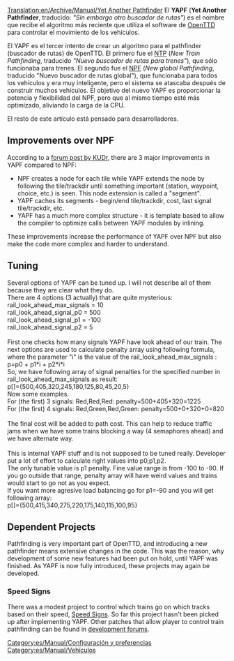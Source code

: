 [[Translation:en/Archive/Manual/Yet Another Pathfinder]]
{{es/Traducción|en/Archive/Manual/Yet Another Pathfinder|20}}
{{es/Ampliar|Configuración}}
El '''YAPF''' ('''Yet Another Pathfinder''', traducido: ''"Sin embargo otro buscador de rutas"'') es el nombre que recibe el algoritmo más reciente que utiliza el software de [[es/Manual/Main Page|OpenTTD]] para controlar el movimiento de los vehículos.

El YAPF es el tercer intento de crear un algoritmo para el pathfinder (buscador de rutas) de OpenTTD.
El primero fue el [[es/Archive/Manual/Settings/NTP|NTP]] (''New Train Pathfinding'', traducido ''"Nuevo buscador de rutas para trenes"''), que sólo funcionaba para trenes.
El segundo fue el [[es/Archive/Manual/Settings/NPF|NPF]] (''New global Pathfinding'', traducido "Nuevo buscador de rutas global"), que funcionaba para todos los vehículos y era muy inteligente, pero el sistema se atascaba después de construir muchos vehículos. El objetivo del nuevo YAPF es proporcionar la potencia y flexibilidad del NPF, pero que al mismo tiempo esté más optimizado, aliviando la carga de la CPU.

El resto de este artículo está pensado para desarrolladores.

{{es/Pendiente de traducción}}

== Improvements over NPF ==

According to a [http://www.tt-forums.net/viewtopic.php?t=32774 forum post by KUDr], there are 3 major improvements in YAPF compared to NPF:

*NPF creates a node for each tile while YAPF extends the node by following the tile/trackdir until something important (station, waypoint, choice, etc.) is seen. This node extension is called a "segment".
*YAPF caches its segments - begin/end tile/trackdir, cost, last signal tile/trackdir, etc.
*YAPF has a much more complex structure - it is template based to allow the compiler to optimize calls between YAPF modules by inlining.

These improvements increase the performance of YAPF over NPF but also make the code more complex and harder to understand.

== Tuning ==
Several options of YAPF can be tuned up. I will not describe all of them because they are clear what they do.<br>
There are 4 options (3 actually) that are quite mysterious:<br>
rail_look_ahead_max_signals = 10<br>
rail_look_ahead_signal_p0 = 500<br>
rail_look_ahead_signal_p1 = -100<br>
rail_look_ahead_signal_p2 = 5<br>
<br>
First one checks how many signals YAPF have look ahead of our train. The next options are used to calculate penalty array using following formula, where the parameter "i" is the value of the rail_look_ahead_max_signals :<br>
p=p0 + p1*i + p2*i*i<br>
So, we have following array of signal penalties for the specified number in rail_look_ahead_max_signals as result:<br>
p[]={500,405,320,245,180,125,80,45,20,5}
<br>
Now some examples.<br>
For (the first) 3 signals: Red,Red,Red: penalty=500+405+320=1225<br>
For (the first) 4 signals: Red,Green,Red,Green: penalty=500+0+320+0=820<br>
<br>
The final cost will be added to path cost. This can help to reduce traffic jams when we have some trains blocking a way (4 semaphores ahead) and we have alternate way.<br>
<br>
This is internal YAPF stuff and is not supposed to be tuned really. Developer put a lot of effort to calculate right values into p0,p1,p2.<br>
The only tunable value is p1 penalty. Fine value range is from -100 to -90. If you go outside that range, penalty array will have weird values and trains would start to go not as you expect.<br>
If you want more agresive load balancing go for p1=-90 and you will get following array:<br>
p[]={500,415,340,275,220,175,140,115,100,95}<br>

== Dependent Projects ==
Pathfinding is very important part of OpenTTD, and introducing a new pathfinder means extensive changes in the code. This was the reason, why development of some new features had been put on hold, until YAPF was finished. As YAPF is now fully introduced, these projects may again be developed.

=== Speed Signs ===
There was a modest project to control which trains go on which tracks based on their speed, [http://www.tt-forums.net/viewtopic.php?t=24187 Speed Signs]. So far this project hasn't been picked up after implementing YAPF. Other patches that allow player to control train pathfinding can be found in [http://www.tt-forums.net/viewforum.php?f=33 development forums].

[[Category:es/Manual/Configuración y preferencias]]
[[Category:es/Manual/Vehículos]]